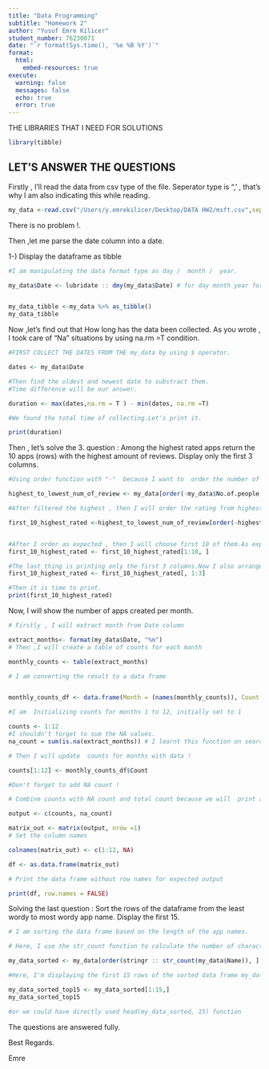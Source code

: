 ```yaml
---
title: "Data Programming"
subtitle: "Homework 2"
author: "Yusuf Emre Kilicer"
student_number: 76230071
date: "`r format(Sys.time(), '%e %B %Y')`"
format: 
  html:
    embed-resources: true
execute: 
  warning: false
  messages: false
  echo: true
  error: true
---
```


THE LIBRARIES THAT I NEED FOR SOLUTIONS

```r

library(tibble)

```

## LET'S ANSWER THE QUESTIONS

Firstly , I'll read the data from csv type of the file.
Seperator type is ",' , that's why I am also indicating this while reading.

```r

my_data <-read.csv("/Users/y.emrekilicer/Desktop/DATA HW2/msft.csv",sep=",")

```

There is no problem !.

Then ,let me parse the date column into a date.

1-) Display the dataframe as tibble
```r
#I am manipulating the data format type as day /  month /  year.

my_data$Date <- lubridate :: dmy(my_data$Date) # for day month year format.


my_data_tibble <-my_data %>% as_tibble()
my_data_tibble
```

Now ,let's find out that How long has the data been collected.
As you wrote , I took care of "Na" situations by using na.rm =T condition.

```r


#FIRST COLLECT THE DATES FROM THE my_data by using $ operator.

dates <- my_data$Date

#Then find the oldest and newest date to substract them.
#Time difference will be our answer.

duration <- max(dates,na.rm = T ) - min(dates, na.rm =T)

#We found the total time of collecting.Let's print it.

print(duration)

```


Then , let's solve the 3. question : Among the highest rated apps return the 10 apps (rows) with the highest amount of reviews. Display only the first 3 columns.

```r


#Using order function with "-"  because I want to  order the number of people rate  from highest to lowest ; not from lowest to highest(which order function does from lowest to highest if we dont use  "-".) 

highest_to_lowest_num_of_review <- my_data[order(-my_data$No.of.people.Rated),]

#After filtered the highest , then I will order the rating from highest to lowest by using order function with "-" again.As I said before , I am ordering from highest to lowest.

first_10_highest_rated <-highest_to_lowest_num_of_review[order(-highest_to_lowest_num_of_review$Rating),]


#After I order as expected , then I will choose first 10 of them.As expected , first 10 is ready now.
first_10_highest_rated <- first_10_highest_rated[1:10, ]

#The last thing is printing only the first 3 columns.Now I also arrange the first 3 column condition.
first_10_highest_rated <- first_10_highest_rated[, 1:3]

#Then it is time to print.
print(first_10_highest_rated)

```

Now, I will show the number of apps created per month.

```r

# Firstly , I will extract month from Date column

extract_months<- format(my_data$Date, "%m")
# Then ,I will create a table of counts for each month

monthly_counts <- table(extract_months)

# I am converting the result to a data frame


monthly_counts_df <- data.frame(Month = (names(monthly_counts)), Count = as.numeric(monthly_counts))

#I am  Initializing counts for months 1 to 12, initially set to 1

counts <- 1:12
#I shouldn't forget to sum the NA values.
na_count = sum(is.na(extract_months)) # I learnt this function on searching.We may also calculate by loop.

# Then I will update  counts for months with data !

counts[1:12] <- monthly_counts_df$Count

#Don't forget to add NA count !

# Combine counts with NA count and total count because we will  print also NA column.

output <- c(counts, na_count)

matrix_out <- matrix(output, nrow =1)
# Set the column names

colnames(matrix_out) <- c(1:12, NA)

df <- as.data.frame(matrix_out)

# Print the data frame without row names for expected output

print(df, row.names = FALSE)
```



Solving the last question : Sort the rows of the dataframe from the least wordy to most wordy app name. Display the first 15.

```r


# I am sorting the data frame based on the length of the app names.

# Here, I use the str_count function to calculate the number of characters in each app name  and then order the data frame based on these lengths.

my_data_sorted <- my_data[order(stringr :: str_count(my_data$Name)), ]

#Here, I'm displaying the first 15 rows of the sorted data frame my_data_sorted using the head()

my_data_sorted_top15 <- my_data_sorted[1:15,]
my_data_sorted_top15

#or we could have directly used head(my_data_sorted, 15) function

```

The questions are answered fully. 

Best Regards.

Emre


